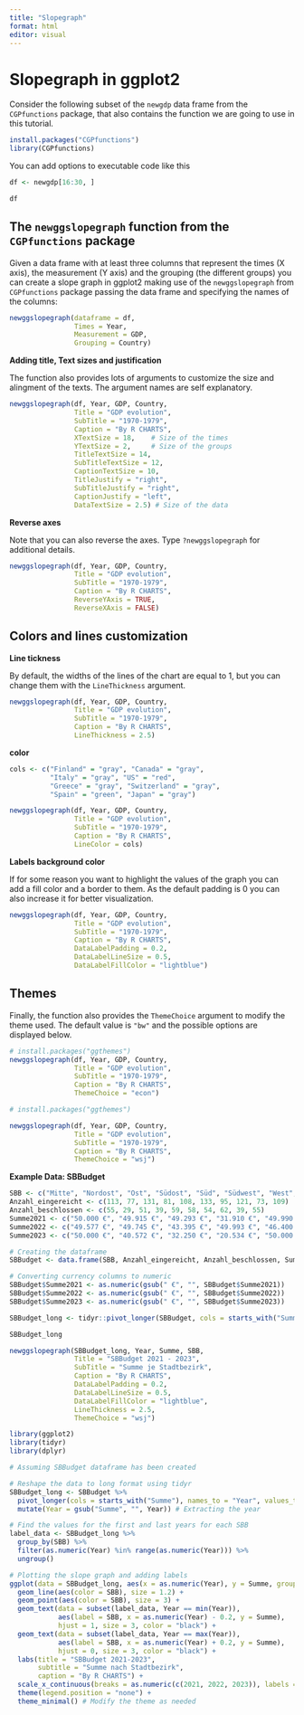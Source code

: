```yaml
---
title: "Slopegraph"
format: html
editor: visual
---
```


# **Slopegraph in ggplot2**

Consider the following subset of the `newgdp` data frame from the `CGPfunctions` package, that also contains the function we are going to use in this tutorial.

```r
install.packages("CGPfunctions")
library(CGPfunctions)
```

You can add options to executable code like this

```r
df <- newgdp[16:30, ]

df
```

## **The `newggslopegraph` function from the `CGPfunctions` package**

Given a data frame with at least three columns that represent the times (X axis), the measurement (Y axis) and the grouping (the different groups) you can create a slope graph in ggplot2 making use of the `newggslopegraph` from `CGPfunctions` package passing the data frame and specifying the names of the columns:

```r
newggslopegraph(dataframe = df,
                Times = Year,
                Measurement = GDP,
                Grouping = Country)
```

**Adding title, Text sizes and justification**

The function also provides lots of arguments to customize the size and alingment of the texts. The argument names are self explanatory.

```r
newggslopegraph(df, Year, GDP, Country,
                Title = "GDP evolution",
                SubTitle = "1970-1979",
                Caption = "By R CHARTS",
                XTextSize = 18,    # Size of the times
                YTextSize = 2,     # Size of the groups
                TitleTextSize = 14,
                SubTitleTextSize = 12,
                CaptionTextSize = 10,
                TitleJustify = "right",
                SubTitleJustify = "right",
                CaptionJustify = "left",
                DataTextSize = 2.5) # Size of the data
```

**Reverse axes**

Note that you can also reverse the axes. Type `?newggslopegraph` for additional details.

```r
newggslopegraph(df, Year, GDP, Country,
                Title = "GDP evolution",
                SubTitle = "1970-1979",
                Caption = "By R CHARTS",
                ReverseYAxis = TRUE,
                ReverseXAxis = FALSE) 
```

## **Colors and lines customization**

**Line tickness**

By default, the widths of the lines of the chart are equal to 1, but you can change them with the `LineThickness` argument.

```r

newggslopegraph(df, Year, GDP, Country,
                Title = "GDP evolution",
                SubTitle = "1970-1979",
                Caption = "By R CHARTS",
                LineThickness = 2.5) 

```

**color**

```r
cols <- c("Finland" = "gray", "Canada" = "gray",
          "Italy" = "gray", "US" = "red",
          "Greece" = "gray", "Switzerland" = "gray",
          "Spain" = "green", "Japan" = "gray")

newggslopegraph(df, Year, GDP, Country,
                Title = "GDP evolution",
                SubTitle = "1970-1979",
                Caption = "By R CHARTS",
                LineColor = cols)  
```

**Labels background color**

If for some reason you want to highlight the values of the graph you can add a fill color and a border to them. As the default padding is 0 you can also increase it for better visualization.

```r
newggslopegraph(df, Year, GDP, Country,
                Title = "GDP evolution",
                SubTitle = "1970-1979",
                Caption = "By R CHARTS",
                DataLabelPadding = 0.2,
                DataLabelLineSize = 0.5,
                DataLabelFillColor = "lightblue")
```

## **Themes**

Finally, the function also provides the `ThemeChoice` argument to modify the theme used. The default value is `"bw"` and the possible options are displayed below.

```r

# install.packages("ggthemes")
newggslopegraph(df, Year, GDP, Country,
                Title = "GDP evolution",
                SubTitle = "1970-1979",
                Caption = "By R CHARTS",
                ThemeChoice = "econ")
```

```r
# install.packages("ggthemes")

newggslopegraph(df, Year, GDP, Country,
                Title = "GDP evolution",
                SubTitle = "1970-1979",
                Caption = "By R CHARTS",
                ThemeChoice = "wsj")
```

**Example Data: SBBudget**

```r
SBB <- c("Mitte", "Nordost", "Ost", "Südost", "Süd", "Südwest", "West", "Alt-West", "Nordwest", "Nord")
Anzahl_eingereicht <- c(113, 77, 131, 81, 108, 133, 95, 121, 73, 109)
Anzahl_beschlossen <- c(55, 29, 51, 39, 59, 58, 54, 62, 39, 55)
Summe2021 <- c("50.000 €", "49.915 €", "49.293 €", "31.910 €", "49.990 €", "32.159 €", "50.000 €", "45.550 €", "41.391 €", "31.732 €")
Summe2022 <- c("49.577 €", "49.745 €", "43.395 €", "49.993 €", "46.400 €", "49.990 €", "44.415 €", "49.962 €", "27.349 €", "33.978 €")
Summe2023 <- c("50.000 €", "40.572 €", "32.250 €", "20.534 €", "50.000 €", "49.999 €", "41.563 €", "40.167 €", "37.731 €", "47.700 €")

# Creating the dataframe
SBBudget <- data.frame(SBB, Anzahl_eingereicht, Anzahl_beschlossen, Summe2021, Summe2022, Summe2023, stringsAsFactors = FALSE)

# Converting currency columns to numeric
SBBudget$Summe2021 <- as.numeric(gsub(" €", "", SBBudget$Summe2021))
SBBudget$Summe2022 <- as.numeric(gsub(" €", "", SBBudget$Summe2022))
SBBudget$Summe2023 <- as.numeric(gsub(" €", "", SBBudget$Summe2023))

SBBudget_long <- tidyr::pivot_longer(SBBudget, cols = starts_with("Summe"), names_to = "Year", values_to = "Summe")

SBBudget_long
```

```r

newggslopegraph(SBBudget_long, Year, Summe, SBB,
                Title = "SBBudget 2021 - 2023",
                SubTitle = "Summe je Stadtbezirk",
                Caption = "By R CHARTS",
                DataLabelPadding = 0.2,
                DataLabelLineSize = 0.5,
                DataLabelFillColor = "lightblue",
                LineThickness = 2.5,
                ThemeChoice = "wsj")
```

```r
library(ggplot2)
library(tidyr)
library(dplyr)

# Assuming SBBudget dataframe has been created

# Reshape the data to long format using tidyr
SBBudget_long <- SBBudget %>%
  pivot_longer(cols = starts_with("Summe"), names_to = "Year", values_to = "Summe") %>%
  mutate(Year = gsub("Summe", "", Year)) # Extracting the year

# Find the values for the first and last years for each SBB
label_data <- SBBudget_long %>%
  group_by(SBB) %>%
  filter(as.numeric(Year) %in% range(as.numeric(Year))) %>%
  ungroup()

# Plotting the slope graph and adding labels
ggplot(data = SBBudget_long, aes(x = as.numeric(Year), y = Summe, group = SBB)) +
  geom_line(aes(color = SBB), size = 1.2) +
  geom_point(aes(color = SBB), size = 3) +
  geom_text(data = subset(label_data, Year == min(Year)), 
            aes(label = SBB, x = as.numeric(Year) - 0.2, y = Summe), 
            hjust = 1, size = 3, color = "black") +
  geom_text(data = subset(label_data, Year == max(Year)), 
            aes(label = SBB, x = as.numeric(Year) + 0.2, y = Summe), 
            hjust = 0, size = 3, color = "black") +
  labs(title = "SBBudget 2021-2023",
       subtitle = "Summe nach Stadtbezirk",
       caption = "By R CHARTS") +
  scale_x_continuous(breaks = as.numeric(c(2021, 2022, 2023)), labels = c("2021", "2022", "2023")) +
  theme(legend.position = "none") +
  theme_minimal() # Modify the theme as needed


```
